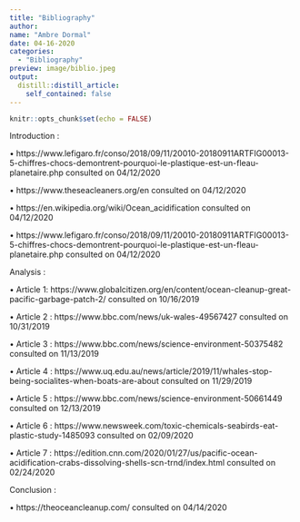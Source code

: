 ```yaml
---
title: "Bibliography"
author:
name: "Ambre Dormal"
date: 04-16-2020
categories:
  - "Bibliography"
preview: image/biblio.jpeg
output:
  distill::distill_article:
    self_contained: false
---
```


```r
knitr::opts_chunk$set(echo = FALSE)
```

Introduction :

•	https://www.lefigaro.fr/conso/2018/09/11/20010-20180911ARTFIG00013-5-chiffres-chocs-demontrent-pourquoi-le-plastique-est-un-fleau-planetaire.php   consulted on 04/12/2020

•	https://www.theseacleaners.org/en   consulted on 04/12/2020  

•	https://en.wikipedia.org/wiki/Ocean_acidification   consulted on 04/12/2020     
 
•	https://www.lefigaro.fr/conso/2018/09/11/20010-20180911ARTFIG00013-5-chiffres-chocs-demontrent-pourquoi-le-plastique-est-un-fleau-planetaire.php   consulted on 04/12/2020

Analysis : 

•	Article 1: https://www.globalcitizen.org/en/content/ocean-cleanup-great-pacific-garbage-patch-2/   consulted on 10/16/2019

•	Article 2 : https://www.bbc.com/news/uk-wales-49567427   consulted on 10/31/2019

•	Article 3 : https://www.bbc.com/news/science-environment-50375482   consulted on 11/13/2019

•	Article 4 : https://www.uq.edu.au/news/article/2019/11/whales-stop-being-socialites-when-boats-are-about   consulted on 11/29/2019  

•	Article 5 : https://www.bbc.com/news/science-environment-50661449   consulted on 12/13/2019  

•	Article 6 : https://www.newsweek.com/toxic-chemicals-seabirds-eat-plastic-study-1485093   consulted on 02/09/2020  

•	Article 7 : https://edition.cnn.com/2020/01/27/us/pacific-ocean-acidification-crabs-dissolving-shells-scn-trnd/index.html   consulted on 02/24/2020 


Conclusion :

•	https://theoceancleanup.com/   consulted on 04/14/2020
